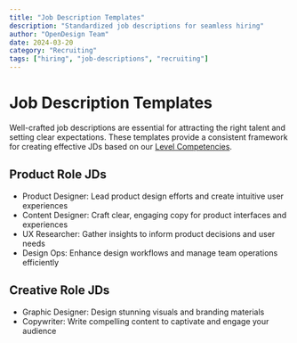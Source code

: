 ```yaml
---
title: "Job Description Templates"
description: "Standardized job descriptions for seamless hiring"
author: "OpenDesign Team"
date: 2024-03-20
category: "Recruiting"
tags: ["hiring", "job-descriptions", "recruiting"]
---
```


# Job Description Templates

<div class="bg-[#f6f8fa] border border-[#e5e7eb] rounded-lg p-6 my-8">
  <p class="text-[17px] leading-7 text-[#1a1f36]">
    Well-crafted job descriptions are essential for attracting the right talent and setting clear expectations. These templates provide a consistent framework for creating effective JDs based on our <a href="/docs/leadership/month-1/level-competencies">Level Competencies</a>.
  </p>
</div>

## Product Role JDs

- Product Designer: Lead product design efforts and create intuitive user experiences
- Content Designer: Craft clear, engaging copy for product interfaces and experiences
- UX Researcher: Gather insights to inform product decisions and user needs
- Design Ops: Enhance design workflows and manage team operations efficiently

## Creative Role JDs

- Graphic Designer: Design stunning visuals and branding materials
- Copywriter: Write compelling content to captivate and engage your audience